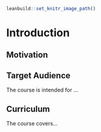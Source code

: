
```r
leanbuild::set_knitr_image_path()
```

# Introduction


## Motivation


## Target Audience  

The course is intended for ...

## Curriculum  

The course covers...
